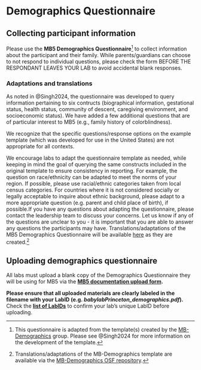 # Demographics Questionnaire {#demographics}

## Collecting participant information

Please use the **MB5 Demographics Questionnaire**[^demographics-1] to collect information about the participant and their family. While parents/guardians can choose to not respond to individual questions, please check the form BEFORE THE RESPONDANT LEAVES YOUR LAB to avoid accidental blank responses.

[^demographics-1]: This questionnaire is adapted from the template(s) created by the [MB-Demographics](https://manybabies.org/MB-Demographics/) group. Please see @Singh2024 for more information on the development of the template.

### Adaptations and translations 
As noted in @Singh2024, the questionnaire was developed to query information pertaining to six contructs (biographical information, gestational status, health status, community of descent, caregiving environment, and socioeconomic status). We have added a few additional questions that are of particular interest to MB5 (e.g., family history of colorblindness).

We recognize that the specific questions/response options on the example template (which was developed for use in the United States) are not appropriate for all contexts.

We encourage labs to adapt the questionnaire template as needed, while keeping in mind the goal of querying the same constructs included in the original template to ensure consistency in reporting. For example, the question on race/ethnicity can be adapted to meet the norms of your region. If possible, please use racial/ethnic categories taken from local census categories. For countries where it is not considered socially or legally acceptable to inquire about ethnic background, please adapt to a more appropriate question (e.g. parent and child place of birth), if possible.If you have any questions about adapting the questionnaire, please contact the leadership team to discuss your concerns. Let us know if any of the questions are unclear to you - it is important that you are able to answer any questions the participants may have. Translations/adaptations of the MB5 Demographics Questionnaire will be available [here](https://drive.google.com/drive/folders/1-3QWj7jg10KTWBsHqRPaRiqRwyHZfDD1?usp=sharing) as they are created.[^demographics-2]

[^demographics-2]: Translations/adaptations of the MB-Demographics template are available via the [MB-Demographics OSF repository](https://osf.io/nqc92/files/osfstorage).

## Uploading demographics questionnaire
All labs must upload a blank copy of the Demographics Questionnaire they will be using for MB5 via the **[MB5 documentation upload form](https://docs.google.com/forms/d/e/1FAIpQLScunCYwrJApObng6xVV_lN4CUrcLrsrAKmiBmia67vPc9jNTA/viewform?usp=sf_link).** 

**Please ensure that all uploaded materials are clearly labeled in the filename with your LabID (e.g. *babylabPrinceton_demographics.pdf*).** Check the [**list of LabIDs**](https://manybabies.org/labids/) to confirm your lab's unique LabID before uploading.


